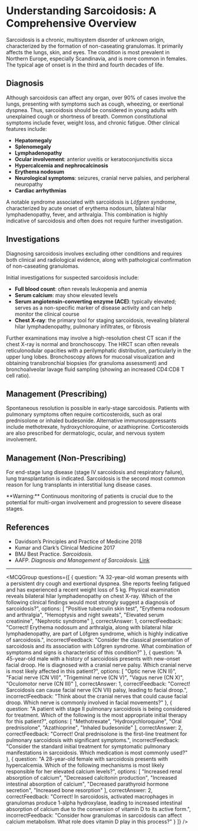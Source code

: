 
# Understanding Sarcoidosis: A Comprehensive Overview

Sarcoidosis is a chronic, multisystem disorder of unknown origin, characterized by the formation of non-caseating granulomas. It primarily affects the lungs, skin, and eyes. The condition is most prevalent in Northern Europe, especially Scandinavia, and is more common in females. The typical age of onset is in the third and fourth decades of life.

## Diagnosis

Although sarcoidosis can affect any organ, over 90% of cases involve the lungs, presenting with symptoms such as cough, wheezing, or exertional dyspnea. Thus, sarcoidosis should be considered in young adults with unexplained cough or shortness of breath. Common constitutional symptoms include fever, weight loss, and chronic fatigue. Other clinical features include:

- **Hepatomegaly**
- **Splenomegaly**
- **Lymphadenopathy**
- **Ocular involvement**: anterior uveitis or keratoconjunctivitis sicca
- **Hypercalcemia and nephrocalcinosis**
- **Erythema nodosum**
- **Neurological symptoms**: seizures, cranial nerve palsies, and peripheral neuropathy
- **Cardiac arrhythmias**

A notable syndrome associated with sarcoidosis is *Löfgren syndrome*, characterized by acute onset of erythema nodosum, bilateral hilar lymphadenopathy, fever, and arthralgia. This combination is highly indicative of sarcoidosis and often does not require further investigation.

## Investigations

Diagnosing sarcoidosis involves excluding other conditions and requires both clinical and radiological evidence, along with pathological confirmation of non-caseating granulomas.

Initial investigations for suspected sarcoidosis include:

- **Full blood count**: often reveals leukopenia and anemia
- **Serum calcium**: may show elevated levels
- **Serum angiotensin-converting enzyme (ACE)**: typically elevated; serves as a non-specific marker of disease activity and can help monitor the clinical course
- **Chest X-ray**: the primary tool for staging sarcoidosis, revealing bilateral hilar lymphadenopathy, pulmonary infiltrates, or fibrosis

Further examinations may involve a high-resolution chest CT scan if the chest X-ray is normal and bronchoscopy. The HRCT scan often reveals reticulonodular opacities with a perilymphatic distribution, particularly in the upper lung lobes. Bronchoscopy allows for mucosal visualization and obtaining transbronchial biopsies (for granuloma assessment) and bronchoalveolar lavage fluid sampling (showing an increased CD4:CD8 T cell ratio).

## Management (Prescribing)

Spontaneous resolution is possible in early-stage sarcoidosis. Patients with pulmonary symptoms often require corticosteroids, such as oral prednisolone or inhaled budesonide. Alternative immunosuppressants include methotrexate, hydroxychloroquine, or azathioprine. Corticosteroids are also prescribed for dermatologic, ocular, and nervous system involvement.

## Management (Non-Prescribing)

For end-stage lung disease (stage IV sarcoidosis and respiratory failure), lung transplantation is indicated. Sarcoidosis is the second most common reason for lung transplants in interstitial lung disease cases.

<Callout emoji="⚠️">
**Warning:** Continuous monitoring of patients is crucial due to the potential for multi-organ involvement and progression to severe disease stages.
</Callout>

## References

- Davidson’s Principles and Practice of Medicine 2018
- Kumar and Clark’s Clinical Medicine 2017
- BMJ Best Practice. _Sarcoidosis._
- AAFP. _Diagnosis and Management of Sarcoidosis._ [Link](https://www.aafp.org/afp/2016/0515/p840.html)

---

<MCQGroup questions={[
  {
    question: "A 32-year-old woman presents with a persistent dry cough and exertional dyspnea. She reports feeling fatigued and has experienced a recent weight loss of 5 kg. Physical examination reveals bilateral hilar lymphadenopathy on chest X-ray. Which of the following clinical findings would most strongly suggest a diagnosis of sarcoidosis?",
    options: [
      "Positive tuberculin skin test",
      "Erythema nodosum and arthralgia",
      "Hemoptysis and night sweats",
      "Elevated serum creatinine",
      "Nephrotic syndrome"
    ],
    correctAnswer: 1,
    correctFeedback: "Correct! Erythema nodosum and arthralgia, along with bilateral hilar lymphadenopathy, are part of Löfgren syndrome, which is highly indicative of sarcoidosis.",
    incorrectFeedback: "Consider the classical presentation of sarcoidosis and its association with Löfgren syndrome. What combination of symptoms and signs is characteristic of this condition?"
  },
  {
    question: "A 45-year-old male with a history of sarcoidosis presents with new-onset facial droop. He is diagnosed with a cranial nerve palsy. Which cranial nerve is most likely affected in this patient?",
    options: [
      "Optic nerve (CN II)",
      "Facial nerve (CN VII)",
      "Trigeminal nerve (CN V)",
      "Vagus nerve (CN X)",
      "Oculomotor nerve (CN III)"
    ],
    correctAnswer: 1,
    correctFeedback: "Correct! Sarcoidosis can cause facial nerve (CN VII) palsy, leading to facial droop.",
    incorrectFeedback: "Think about the cranial nerves that could cause facial droop. Which nerve is commonly involved in facial movements?"
  },
  {
    question: "A patient with stage II pulmonary sarcoidosis is being considered for treatment. Which of the following is the most appropriate initial therapy for this patient?",
    options: [
      "Methotrexate",
      "Hydroxychloroquine",
      "Oral prednisolone",
      "Azathioprine",
      "Inhaled budesonide"
    ],
    correctAnswer: 2,
    correctFeedback: "Correct! Oral prednisolone is the first-line treatment for pulmonary sarcoidosis with significant symptoms.",
    incorrectFeedback: "Consider the standard initial treatment for symptomatic pulmonary manifestations in sarcoidosis. Which medication is most commonly used?"
  },
  {
    question: "A 28-year-old female with sarcoidosis presents with hypercalcemia. Which of the following mechanisms is most likely responsible for her elevated calcium levels?",
    options: [
      "Increased renal absorption of calcium",
      "Decreased calcitonin production",
      "Increased intestinal absorption of calcium",
      "Decreased parathyroid hormone secretion",
      "Increased bone resorption"
    ],
    correctAnswer: 2,
    correctFeedback: "Correct! In sarcoidosis, activated macrophages in granulomas produce 1-alpha hydroxylase, leading to increased intestinal absorption of calcium due to the conversion of vitamin D to its active form.",
    incorrectFeedback: "Consider how granulomas in sarcoidosis can affect calcium metabolism. What role does vitamin D play in this process?"
  }
]} />
